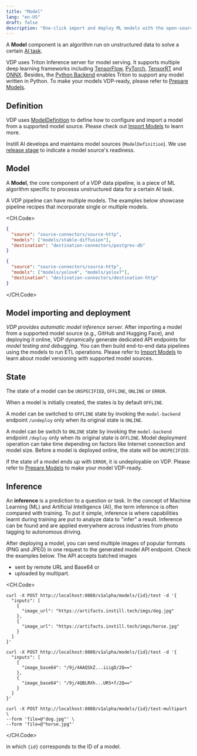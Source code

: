 ```yaml
---
title: "Model"
lang: "en-US"
draft: false
description: "One-click import and deploy ML models with the open-source unstructured data ETL tool VDP https://github.com/instill-ai/vdp"
---
```


A **Model** component is an algorithm run on unstructured data to solve a certain [AI task](ai-task).

VDP uses Triton Inference server for model serving. It supports multiple deep learning frameworks including [TensorFlow](https://www.tensorflow.org), [PyTorch](https://pytorch.org/), [TensorRT](https://developer.nvidia.com/tensorrt) and [ONNX](https://onnx.ai).
Besides, the [Python Backend](https://github.com/triton-inference-server/python_backend) enables Triton to support any model written in Python.
To make your models VDP-ready, please refer to [Prepare Models](/docs/prepare-models/overview).

## Definition

VDP uses [ModelDefinition](https://github.com/instill-ai/protobufs/blob/main/vdp/model/v1alpha/model_definition.proto#L30-L76) to define how to configure and import a model from a supported model source.
Please check out [Import Models](/docs/import-models/overview) to learn more.

Instill AI develops and maintains model sources (`ModelDefinition`). We use [release stage](overview#release-stage) to indicate a model source's readiness.

## Model

A **Model**, the core component of a VDP data pipeline, is a piece of ML algorithm specific to processs unstructured data for a certain AI task.

A VDP pipeline can have multiple models. The examples below showcase pipeline recipes that incorporate single or multiple models.

<CH.Code>

```json single-model-pipeline
{
  "source": "source-connectors/source-http",
  "models": ["models/stable-diffusion"],
  "destination": "destination-connectors/postgres-db"
}
```

```json multi-model-pipeline
{
  "source": "source-connectors/source-http",
  "models": ["models/yolov4", "models/yolov7"],
  "destination": "destination-connectors/destination-http"
}
```

</CH.Code>

## Model importing and deployment

_VDP provides automatic model inference server._ After importing a model from a supported model source (e.g., GitHub and Hugging Face), and deploying it online, VDP dynamically generate dedicated API endpoints for _model testing and debugging_.
You can then build end-to-end data pipelines using the models to run ETL operations.
Please refer to [Import Models](/docs/import-models/overview) to learn about model versioning with supported model sources.

<ZoomableImg
  src="/docs-assets/core-concepts/model-import-and-deployment.svg"
  alt="Import and deploy model on VDP"
/>

## State

The state of a model can be `UNSPECIFIED`, `OFFLINE`, `ONLINE` or `ERROR`.

When a model is initially created, the states is by default `OFFLINE`.

A model can be switched to `OFFLINE` state by invoking the `model-backend` endpoint `/undeploy` only when its original state is `ONLINE`.

A model can be switch to `ONLINE` state by invoking the `model-backend` endpoint `/deploy` only when its original state is `OFFLINE`.
Model deployment operation can take time depending on factors like Internet connection and model size.
Before a model is deployed online, the state will be `UNSPECIFIED`.

If the state of a model ends up with `ERROR`, it is undeployable on VDP. Please refer to [Prepare Models](/docs/prepare-models/overview) to make your model VDP-ready.

<div align="center">
  <ZoomableImg
    src="/docs-assets/core-concepts/model-state.svg"
    alt="  The finite-state-machine (FSM) diagram for the model state transition logic"
    width="500"
  />
</div>

## Inference

An **inference** is a prediction to a question or task. In the concept of Machine Learning (ML) and Artificial Intelligence (AI), the term inference is often compared with training.
To put it simple, inference is where capabilities learnt during training are put to analyze data to "infer" a result. Inference can be found and are applied everywhere across industries from photo tagging to autonomous driving.

After deploying a model, you can send multiple images of popular formats (PNG and JPEG) in one request to the generated model API endpoint.
Check the examples below. The API accepts batched images

- sent by remote URL and Base64 or
- uploaded by multipart.

<CH.Code>

```shellscript cURL(url)
curl -X POST http://localhost:8080/v1alpha/models/{id}/test -d '{
  "inputs": [
    {
      "image_url": "https://artifacts.instill.tech/imgs/dog.jpg"
    },
    {
      "image_url": "https://artifacts.instill.tech/imgs/horse.jpg"
    }
  ]
}'
```

```shellscript cURL(base64)
curl -X POST http://localhost:8080/v1alpha/models/{id}/test -d '{
  "inputs": [
    {
      "image_base64": "/9j/4AAQSkZ...iiigD/2Q=="
    },
    {
      "image_base64": "/9j/4QBLRXh...UR5+f/2Q=="
    }
  ]
}'
```

```shellscript cURL(multipart)
curl -X POST http://localhost:8080/v1alpha/models/{id}/test-multipart \
--form 'file=@"dog.jpg"' \
--form 'file=@"horse.jpg"'
```

</CH.Code>

in which `{id}` corresponds to the ID of a model.
